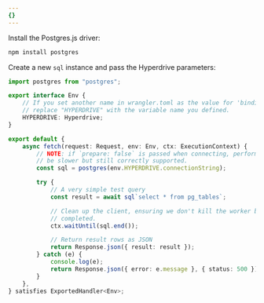 ```yaml
---
{}
---
```


Install the Postgres.js driver:

```sh
npm install postgres
```

Create a new `sql` instance and pass the Hyperdrive parameters:

```ts
import postgres from "postgres";

export interface Env {
	// If you set another name in wrangler.toml as the value for 'binding',
	// replace "HYPERDRIVE" with the variable name you defined.
	HYPERDRIVE: Hyperdrive;
}

export default {
	async fetch(request: Request, env: Env, ctx: ExecutionContext) {
		// NOTE: if `prepare: false` is passed when connecting, performance will
		// be slower but still correctly supported.
		const sql = postgres(env.HYPERDRIVE.connectionString);

		try {
			// A very simple test query
			const result = await sql`select * from pg_tables`;

			// Clean up the client, ensuring we don't kill the worker before that is
			// completed.
			ctx.waitUntil(sql.end());

			// Return result rows as JSON
			return Response.json({ result: result });
		} catch (e) {
			console.log(e);
			return Response.json({ error: e.message }, { status: 500 });
		}
	},
} satisfies ExportedHandler<Env>;
```
